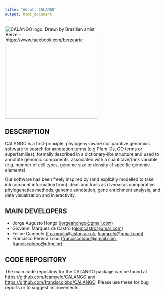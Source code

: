 ```yaml
---
title: "About: CALANGO"
output: html_document
---
```


<img src="https://github.com/fcampelo/CALANGO/raw/master/inst/images/CALANGO_LOGO.svg" alt="CALANGO logo. Drawn by Brazilian artist Berze - https://www.facebook.com/berzearte" height="300"/>

## DESCRIPTION
CALANGO is a first-principle, phylogeny-aware comparative genomics software to search for annotation terms (e.g Pfam IDs, GO terms or superfamilies), formally described in a dictionary-like structure and used to annotate genomic components, associated with a quantitave/rank variable (e.g. number of cell types, genome size or density of specific genomic elements).

Our software has been freely inspired by (and explicitly modelled to take into account information from) ideas and tools as diverse as comparative phylogenetics methods, genome annotation, gene enrichment analysis, and data visualization and interactivity.

## MAIN DEVELOPERS
 - Jorge Augusto Hongo ([jorgeahongo@gmail.com](mailto:jorgeahongo@gmail.com))
 - Giovanni Marques de Castro ([giomcastro@gmail.com](mailto:giomcastro@gmail.com))
 - Felipe Campelo ([f.campelo@aston.ac.uk](mailto:f.campelo@aston.ac.uk), [fcampelo@gmail.com](mailto:fcampelo@gmail.com))
 - Francisco Pereira Lobo ([franciscolobo@gmail.com](mailto:franciscolobo@gmail.com), [franciscolobo@ufmg.br](franciscolobo@ufmg.br))
 
## CODE REPOSITORY
The main code repository for the CALANGO package can be found at [https://github.com/fcampelo/CALANGO](https://github.com/fcampelo/CALANGO) and  [https://github.com/franciscolobo/CALANGO](https://github.com/franciscolobo/CALANGO). Please use these for bug reports or to suggest improvements.


